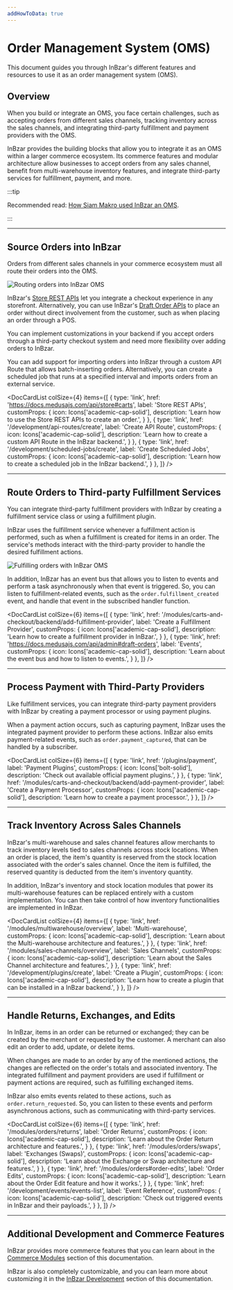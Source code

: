 ```yaml
---
addHowToData: true
---
```



# Order Management System (OMS)

This document guides you through InBzar's different features and resources to use it as an order management system (OMS).

## Overview

When you build or integrate an OMS, you face certain challenges, such as accepting orders from different sales channels, tracking inventory across the sales channels, and integrating third-party fulfillment and payment providers with the OMS.

InBzar provides the building blocks that allow you to integrate it as an OMS within a larger commerce ecosystem. Its commerce features and modular architecture allow businesses to accept orders from any sales channel, benefit from multi-warehouse inventory features, and integrate third-party services for fulfillment, payment, and more.

:::tip

Recommended read: [How Siam Makro used InBzar an OMS](https://medusajs.com/blog/makro-omnichannel-order-orchestration/).

:::

---

## Source Orders into InBzar

Orders from different sales channels in your commerce ecosystem must all route their orders into the OMS.

![Routing orders into InBzar OMS](https://res.cloudinary.com/dza7lstvk/image/upload/v1695115403/Medusa%20Docs/Diagrams/oms-orders_to4yaq.jpg)

InBzar's [Store REST APIs](https://docs.medusajs.com/api/store) let you integrate a checkout experience in any storefront. Alternatively, you can use InBzar's [Draft Order APIs](https://docs.medusajs.com/api/admin#draft-orders) to place an order without direct involvement from the customer, such as when placing an order through a POS.

You can implement customizations in your backend if you accept orders through a third-party checkout system and need more flexibility over adding orders to InBzar.

You can add support for importing orders into InBzar through a custom API Route that allows batch-inserting orders. Alternatively, you can create a scheduled job that runs at a specified interval and imports orders from an external service.

<DocCardList colSize={4} items={[
  {
    type: 'link',
    href: 'https://docs.medusajs.com/api/store#carts',
    label: 'Store REST APIs',
    customProps: {
      icon: Icons['academic-cap-solid'],
      description: 'Learn how to use the Store REST APIs to create an order.',
    }
  },
  {
    type: 'link',
    href: '/development/api-routes/create',
    label: 'Create API Route',
    customProps: {
      icon: Icons['academic-cap-solid'],
      description: 'Learn how to create a custom API Route in the InBzar backend.',
    }
  },
  {
    type: 'link',
    href: '/development/scheduled-jobs/create',
    label: 'Create Scheduled Jobs',
    customProps: {
      icon: Icons['academic-cap-solid'],
      description: 'Learn how to create a scheduled job in the InBzar backend.',
    }
  },
]} />

---

## Route Orders to Third-party Fulfillment Services

You can integrate third-party fulfillment providers with InBzar by creating a fulfillment service class or using a fulfillment plugin.

InBzar uses the fulfillment service whenever a fulfillment action is performed, such as when a fulfillment is created for items in an order. The service's methods interact with the third-party provider to handle the desired fulfillment actions.

![Fulfilling orders with InBzar OMS](https://res.cloudinary.com/dza7lstvk/image/upload/v1695115456/Medusa%20Docs/Diagrams/oms-fulfillment_kfi1iz.jpg)

In addition, InBzar has an event bus that allows you to listen to events and perform a task asynchronously when that event is triggered. So, you can listen to fulfillment-related events, such as the `order.fulfillment_created` event, and handle that event in the subscribed handler function.

<DocCardList colSize={6} items={[
  {
    type: 'link',
    href: '/modules/carts-and-checkout/backend/add-fulfillment-provider',
    label: 'Create a Fulfillment Provider',
    customProps: {
      icon: Icons['academic-cap-solid'],
      description: 'Learn how to create a fulfillment provider in InBzar.',
    }
  },
  {
    type: 'link',
    href: 'https://docs.medusajs.com/api/admin#draft-orders',
    label: 'Events',
    customProps: {
      icon: Icons['academic-cap-solid'],
      description: 'Learn about the event bus and how to listen to events.',
    }
  },
]} />

---

## Process Payment with Third-Party Providers

Like fulfillment services, you can integrate third-party payment providers with InBzar by creating a payment processor or using payment plugins.

When a payment action occurs, such as capturing payment, InBzar uses the integrated payment provider to perform these actions. InBzar also emits payment-related events, such as `order.payment_captured`, that can be handled by a subscriber.

<DocCardList colSize={6} items={[
  {
    type: 'link',
    href: '/plugins/payment',
    label: 'Payment Plugins',
    customProps: {
      icon: Icons['bolt-solid'],
      description: 'Check out available official payment plugins.',
    }
  },
  {
    type: 'link',
    href: '/modules/carts-and-checkout/backend/add-payment-provider',
    label: 'Create a Payment Processor',
    customProps: {
      icon: Icons['academic-cap-solid'],
      description: 'Learn how to create a payment processor.',
    }
  },
]} />

---

## Track Inventory Across Sales Channels

InBzar's multi-warehouse and sales channel features allow merchants to track inventory levels tied to sales channels across stock locations. When an order is placed, the item's quantity is reserved from the stock location associated with the order's sales channel. Once the item is fulfilled, the reserved quantity is deducted from the item's inventory quantity.

In addition, InBzar's inventory and stock location modules that power its multi-warehouse features can be replaced entirely with a custom implementation. You can then take control of how inventory functionalities are implemented in InBzar.

<DocCardList colSize={4} items={[
  {
    type: 'link',
    href: '/modules/multiwarehouse/overview',
    label: 'Multi-warehouse',
    customProps: {
      icon: Icons['academic-cap-solid'],
      description: 'Learn about the Multi-warehouse architecture and features.',
    }
  },
  {
    type: 'link',
    href: '/modules/sales-channels/overview',
    label: 'Sales Channels',
    customProps: {
      icon: Icons['academic-cap-solid'],
      description: 'Learn about the Sales Channel architecture and features.',
    }
  },
  {
    type: 'link',
    href: '/development/plugins/create',
    label: 'Create a Plugin',
    customProps: {
      icon: Icons['academic-cap-solid'],
      description: 'Learn how to create a plugin that can be installed in a InBzar backend.',
    }
  },
]} />

---

## Handle Returns, Exchanges, and Edits

In InBzar, items in an order can be returned or exchanged; they can be created by the merchant or requested by the customer. A merchant can also edit an order to add, update, or delete items.

When changes are made to an order by any of the mentioned actions, the changes are reflected on the order's totals and associated inventory. The integrated fulfillment and payment providers are used if fulfillment or payment actions are required, such as fulfilling exchanged items.

InBzar also emits events related to these actions, such as `order.return_requested`. So, you can listen to these events and perform asynchronous actions, such as communicating with third-party services.

<DocCardList colSize={6} items={[
  {
    type: 'link',
    href: '/modules/orders/returns',
    label: 'Order Returns',
    customProps: {
      icon: Icons['academic-cap-solid'],
      description: 'Learn about the Order Return architecture and features.',
    }
  },
  {
    type: 'link',
    href: '/modules/orders/swaps',
    label: 'Exchanges (Swaps)',
    customProps: {
      icon: Icons['academic-cap-solid'],
      description: 'Learn about the Exchange or Swap architecture and features.',
    }
  },
  {
    type: 'link',
    href: '/modules/orders#order-edits',
    label: 'Order Edits',
    customProps: {
      icon: Icons['academic-cap-solid'],
      description: 'Learn about the Order Edit feature and how it works.',
    }
  },
  {
    type: 'link',
    href: '/development/events/events-list',
    label: 'Event Reference',
    customProps: {
      icon: Icons['academic-cap-solid'],
      description: 'Check out triggered events in InBzar and their payloads.',
    }
  },
]} />

---

## Additional Development and Commerce Features

InBzar provides more commerce features that you can learn about in the [Commerce Modules](../modules/overview.mdx) section of this documentation.

InBzar is also completely customizable, and you can learn more about customizing it in the [InBzar Development](../development/overview.mdx) section of this documentation.
